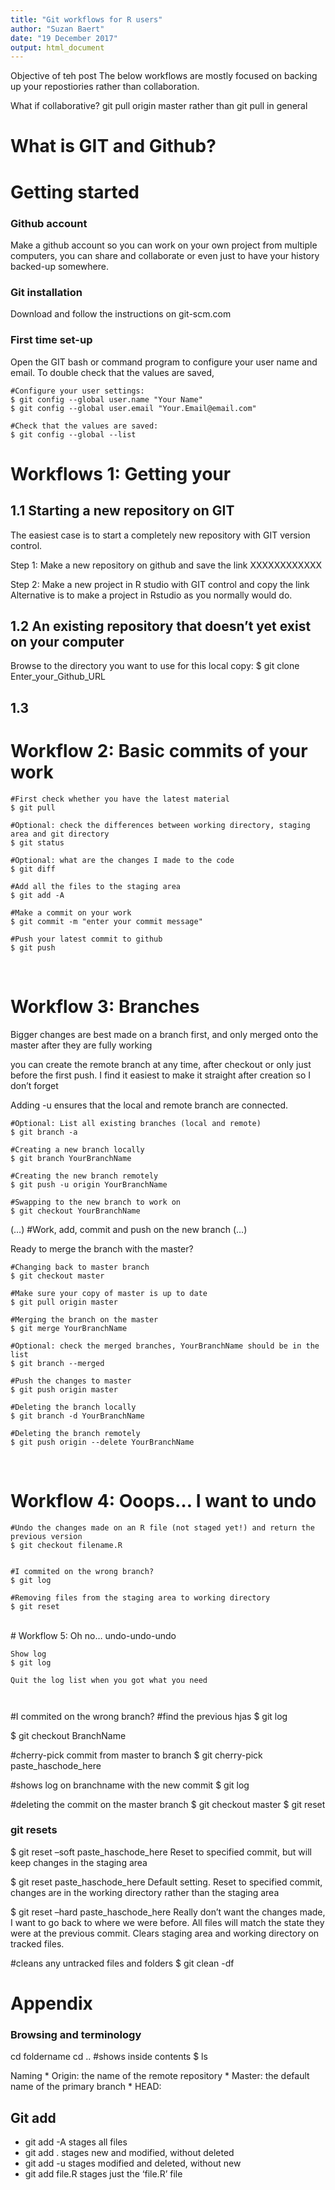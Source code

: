 ```yaml
---
title: "Git workflows for R users"
author: "Suzan Baert"
date: "19 December 2017"
output: html_document
---
```


Objective of teh post
The below workflows are mostly focused on backing up your repostiories rather than collaboration. 

What if collaborative?
git pull origin master rather than git pull in general


# What is GIT and Github?



# Getting started
### Github account
Make a github account so you can work on your own project from multiple computers, you can share and collaborate or even just to have your history backed-up somewhere.

### Git installation
Download and follow the instructions on git-scm.com

### First time set-up
Open the GIT bash or command program to configure your user name and email.
To double check that the values are saved, 

```{}
#Configure your user settings:
$ git config --global user.name "Your Name"
$ git config --global user.email "Your.Email@email.com"

#Check that the values are saved:
$ git config --global --list
```





# Workflows 1: Getting your 

## 1.1 Starting a new repository on GIT
The easiest case is to start a completely new repository with GIT version control.

Step 1: Make a new repository on github and save the link XXXXXXXXXXXX

Step 2: Make a new project in R studio with GIT control and copy the link 
Alternative is to make a project in Rstudio as you normally would do.




## 1.2 An existing repository that doesn't yet exist on your computer

Browse to the directory you want to use for this local copy:
$ git clone Enter_your_Github_URL 

## 1.3




# Workflow 2: Basic commits of your work

```{}
#First check whether you have the latest material
$ git pull

#Optional: check the differences between working directory, staging area and git directory
$ git status

#Optional: what are the changes I made to the code
$ git diff

#Add all the files to the staging area
$ git add -A

#Make a commit on your work
$ git commit -m "enter your commit message"

#Push your latest commit to github
$ git push
```


<br>

# Workflow 3: Branches
Bigger changes are best made on a branch first, and only merged onto the master after they are fully working

you can create the remote branch at any time, after checkout or only just before the first push. I find it easiest to make it straight after creation so I don't forget

Adding -u ensures that the local and remote branch are connected.

```{}
#Optional: List all existing branches (local and remote)
$ git branch -a

#Creating a new branch locally
$ git branch YourBranchName

#Creating the new branch remotely
$ git push -u origin YourBranchName

#Swapping to the new branch to work on
$ git checkout YourBranchName
```


(...)
#Work, add, commit and push on the new branch 
(...)

Ready to merge the branch with the master?

```{}
#Changing back to master branch
$ git checkout master

#Make sure your copy of master is up to date
$ git pull origin master

#Merging the branch on the master
$ git merge YourBranchName

#Optional: check the merged branches, YourBranchName should be in the list
$ git branch --merged

#Push the changes to master
$ git push origin master

#Deleting the branch locally
$ git branch -d YourBranchName

#Deleting the branch remotely
$ git push origin --delete YourBranchName

```



<br>

# Workflow 4: Ooops... I want to undo

```{}
#Undo the changes made on an R file (not staged yet!) and return the previous version
$ git checkout filename.R


#I commited on the wrong branch?
$ git log

#Removing files from the staging area to working directory
$ git reset
```




<br>
# Workflow 5: Oh no... undo-undo-undo

```{}
Show log
$ git log

Quit the log list when you got what you need



```





#I commited on the wrong branch?
#find the previous hjas
$ git log 

$ git checkout BranchName

#cherry-pick commit from master to branch
$ git cherry-pick paste_haschode_here

#shows log on branchname with the new commit
$ git log

#deleting the commit on the master branch
$ git checkout master
$ git reset 




### git resets

$ git reset --soft paste_haschode_here
  Reset to specified commit, but will keep changes in the staging area
  
$ git reset  paste_haschode_here
  Default setting. Reset to specified commit, changes are in the working directory rather than the staging area

$ git reset --hard paste_haschode_here
  Really don't want the changes made, I want to go back to where we were before. All files will match the state    they were at the previous commit. Clears staging area and working directory on tracked files.

#cleans any untracked files and folders
$ git clean -df



# Appendix


### Browsing and terminology 
cd foldername
cd ..
#shows inside contents 
$ ls

Naming
* Origin: the name of the remote repository
* Master: the default name of the primary branch
* HEAD: 


## Git add 
* git add -A    stages all files
* git add .     stages new and modified, without deleted
* git add -u    stages modified and deleted, without new
* git add file.R stages just the 'file.R' file